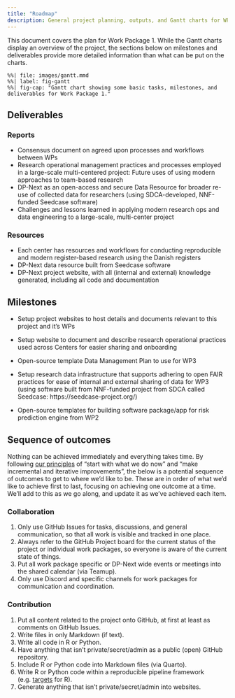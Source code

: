 ```yaml
---
title: "Roadmap"
description: General project planning, outputs, and Gantt charts for WP1.
---
```


This document covers the plan for Work Package 1. While the Gantt charts
display an overview of the project, the sections below on milestones and
deliverables provide more detailed information than what can be put on
the charts.

```mermaid
%%| file: images/gantt.mmd
%%| label: fig-gantt
%%| fig-cap: "Gantt chart showing some basic tasks, milestones, and deliverables for Work Package 1."
```

## Deliverables

### Reports

-   Consensus document on agreed upon processes and workflows between
    WPs
-   Research operational management practices and processes employed in
    a large-scale multi-centered project: Future uses of using modern
    approaches to team-based research
-   DP-Next as an open-access and secure Data Resource for broader
    re-use of collected data for researchers (using SDCA-developed,
    NNF-funded Seedcase software)
-   Challenges and lessons learned in applying modern research ops and
    data engineering to a large-scale, multi-center project

### Resources

-   Each center has resources and workflows for conducting reproducible
    and modern register-based research using the Danish registers
-   DP-Next data resource built from Seedcase software
-   DP-Next project website, with all (internal and external) knowledge
    generated, including all code and documentation

## Milestones

-   Setup project websites to host details and documents relevant to
    this project and it's WPs

-   Setup website to document and describe research operational
    practices used across Centers for easier sharing and onboarding

-   Open-source template Data Management Plan to use for WP3

-   Setup research data infrastructure that supports adhering to open
    FAIR practices for ease of internal and external sharing of data for
    WP3 (using software built from NNF-funded project from SDCA called
    Seedcase: https://seedcase-project.org/)

-   Open-source templates for building software package/app for risk
    prediction engine from WP2

## Sequence of outcomes

Nothing can be achieved immediately and everything takes time. By
following [our principles](design.qmd) of "start with what we do now"
and "make incremental and iterative improvements", the below is a
potential sequence of outcomes to get to where we'd like to be. These
are in order of what we'd like to achieve first to last, focusing on
achieving one outcome at a time. We'll add to this as we go along, and
update it as we've achieved each item.

### Collaboration

1.  Only use GitHub Issues for tasks, discussions, and general
    communication, so that all work is visible and tracked in one place.
2.  Always refer to the GitHub Project board for the current status of
    the project or individual work packages, so everyone is aware of the
    current state of things.
3.  Put all work package specific or DP-Next wide events or meetings
    into the shared calendar (via Teamup).
4.  Only use Discord and specific channels for work packages for
    communication and coordination.

### Contribution

1.  Put all content related to the project onto GitHub, at first at
    least as comments on GitHub Issues.
2.  Write files in only Markdown (if text).
3.  Write all code in R or Python.
4.  Have anything that isn't private/secret/admin as a public (open)
    GitHub repository.
5.  Include R or Python code into Markdown files (via Quarto).
6.  Write R or Python code within a reproducible pipeline framework
    (e.g. [targets](https://books.ropensci.org/targets/) for R).
7.  Generate anything that isn't private/secret/admin into websites.
